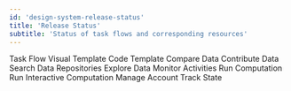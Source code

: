 ```yaml
---
id: 'design-system-release-status'
title: 'Release Status'
subtitle: 'Status of task flows and corresponding resources'
---
```


<PageContainer>
  <InfoTable>
  <TableHead>
    <TableRow>
      <TableCell>
        Task Flow
      </TableCell>
      <TableCell>
        Visual Template
      </TableCell>
      <TableCell>
        Code Template
      </TableCell>
    </TableRow>
  </TableHead>
  <TableBody>
    <TableRow>
      <TableCell>
        Compare Data
      </TableCell>
      <TableCell>
        <StatusChip status="released" />
      </TableCell>
      <TableCell>
        <StatusChip status="released" />
      </TableCell>
    </TableRow>
    <TableRow>
      <TableCell>
        Contribute Data
      </TableCell>
      <TableCell>
        <StatusChip status="released" />
      </TableCell>
      <TableCell>
        <StatusChip status="released" />
      </TableCell>
    </TableRow>
    <TableRow>
      <TableCell>
        Search Data Repositories
      </TableCell>
      <TableCell>
        <StatusChip status="released" />
      </TableCell>
      <TableCell>
        <StatusChip status="released" />
      </TableCell>
    </TableRow>
    <TableRow>
      <TableCell>
        Explore Data
      </TableCell>
      <TableCell>
        <StatusChip status="released" />
      </TableCell>
      <TableCell>
        <StatusChip status="released" />
      </TableCell>
    </TableRow>
    <TableRow>
      <TableCell>
        Monitor Activities
      </TableCell>
      <TableCell>
        <StatusChip status="released" />
      </TableCell>
      <TableCell>
        <StatusChip status="released" />
      </TableCell>
    </TableRow>
    <TableRow>
      <TableCell>
        Run Computation
      </TableCell>
      <TableCell>
        <StatusChip status="released" />
      </TableCell>
      <TableCell>
        <StatusChip status="released" />
      </TableCell>
    </TableRow>
    <TableRow>
      <TableCell>
        Run Interactive Computation
      </TableCell>
      <TableCell>
        <StatusChip status="draft" />
      </TableCell>
      <TableCell>
        <StatusChip status="planned" />
      </TableCell>
    </TableRow>
    <TableRow>
      <TableCell>
        Manage Account
      </TableCell>
      <TableCell>
        <StatusChip status="draft" />
      </TableCell>
      <TableCell>
        <StatusChip status="planned" />
      </TableCell>
    </TableRow>
    <TableRow>
      <TableCell>
        Track State
      </TableCell>
      <TableCell>
        <StatusChip status="draft" />
      </TableCell>
      <TableCell>
        <StatusChip status="planned" />
      </TableCell>
    </TableRow>
  </TableBody>
</InfoTable>
</PageContainer>